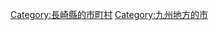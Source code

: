 {{Commonscat|Matsuura, Nagasaki}}
{{Catmore}}

{{DEFAULTSORT:Matsuura-shi}}
[[Category:長崎縣的市町村|Category:長崎縣的市町村]]
[[Category:九州地方的市|Category:九州地方的市]]
